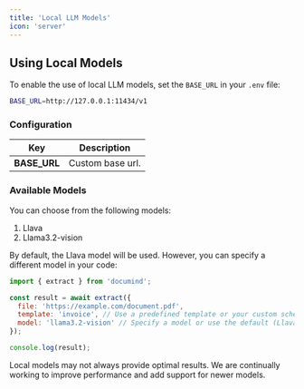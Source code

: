 ```yaml
---
title: 'Local LLM Models'
icon: 'server'
---
```


## Using Local Models

To enable the use of local LLM models, set the `BASE_URL` in your `.env` file:

```bash example
BASE_URL=http://127.0.0.1:11434/v1
```
### Configuration

| Key                  | Description                                                                 |
|----------------------|-----------------------------------------------------------------------------|
| **BASE_URL**   | Custom base url.                       |

### Available Models
You can choose from the following models:

1. Llava
2. Llama3.2-vision

By default, the Llava model will be used. However, you can specify a different model in your code:

```javascript
import { extract } from 'documind';

const result = await extract({
  file: 'https://example.com/document.pdf',
  template: 'invoice', // Use a predefined template or your custom schema
  model: 'llama3.2-vision' // Specify a model or use the default (Llava)
});

console.log(result);
```
<Warning> Local models may not always provide optimal results. We are continually working to improve performance and add support for newer models. </Warning>

